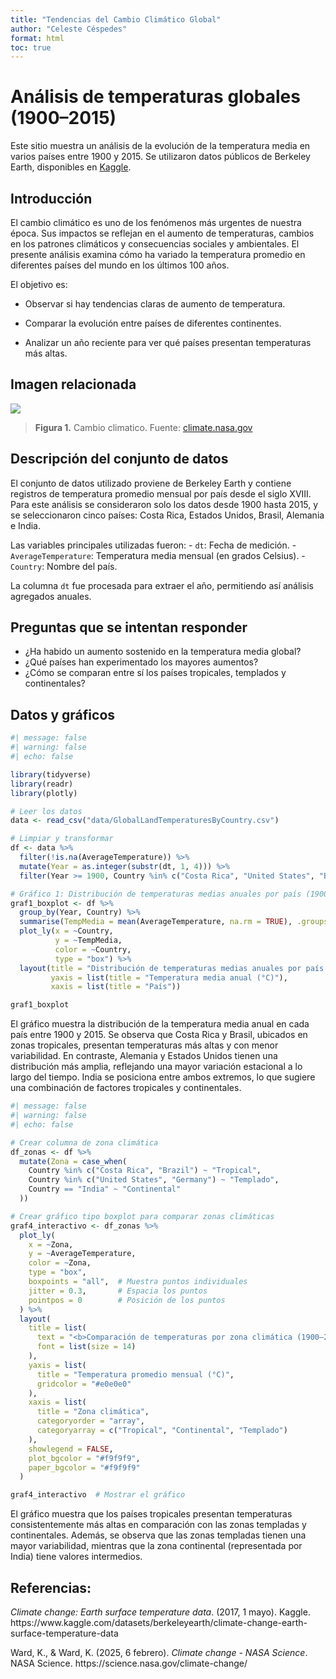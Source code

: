 ```yaml
---
title: "Tendencias del Cambio Climático Global"
author: "Celeste Céspedes"
format: html
toc: true
---
```


# Análisis de temperaturas globales (1900–2015)

Este sitio muestra un análisis de la evolución de la temperatura media en varios países entre 1900 y 2015. Se utilizaron datos públicos de Berkeley Earth, disponibles en [Kaggle](https://www.kaggle.com/datasets/berkeleyearth/climate-change-earth-surface-temperature-data).

## Introducción

El cambio climático es uno de los fenómenos más urgentes de nuestra época. Sus impactos se reflejan en el aumento de temperaturas, cambios en los patrones climáticos y consecuencias sociales y ambientales. El presente análisis examina cómo ha variado la temperatura promedio en diferentes países del mundo en los últimos 100 años.

El objetivo es:

- Observar si hay tendencias claras de aumento de temperatura. 

- Comparar la evolución entre países de diferentes continentes. 

- Analizar un año reciente para ver qué países presentan temperaturas más altas.

## Imagen relacionada

![](images/nasa-cambio-climatico.jpg)

> **Figura 1.** Cambio climatico. Fuente: [climate.nasa.gov](https://climate.nasa.gov)

## Descripción del conjunto de datos

El conjunto de datos utilizado proviene de Berkeley Earth y contiene registros de temperatura promedio mensual por país desde el siglo XVIII. Para este análisis se consideraron solo los datos desde 1900 hasta 2015, y se seleccionaron cinco países: Costa Rica, Estados Unidos, Brasil, Alemania e India.

Las variables principales utilizadas fueron: - `dt`: Fecha de medición. - `AverageTemperature`: Temperatura media mensual (en grados Celsius). - `Country`: Nombre del país.

La columna `dt` fue procesada para extraer el año, permitiendo así análisis agregados anuales.

## Preguntas que se intentan responder

-   ¿Ha habido un aumento sostenido en la temperatura media global?
-   ¿Qué países han experimentado los mayores aumentos?
-   ¿Cómo se comparan entre sí los países tropicales, templados y continentales?

## Datos y gráficos

```r
#| message: false
#| warning: false
#| echo: false

library(tidyverse)
library(readr)
library(plotly)

# Leer los datos
data <- read_csv("data/GlobalLandTemperaturesByCountry.csv")

# Limpiar y transformar
df <- data %>%
  filter(!is.na(AverageTemperature)) %>%
  mutate(Year = as.integer(substr(dt, 1, 4))) %>%
  filter(Year >= 1900, Country %in% c("Costa Rica", "United States", "Brazil", "Germany", "India"))

# Gráfico 1: Distribución de temperaturas medias anuales por país (1900–2015)
graf1_boxplot <- df %>%
  group_by(Year, Country) %>%
  summarise(TempMedia = mean(AverageTemperature, na.rm = TRUE), .groups = "drop") %>%
  plot_ly(x = ~Country, 
          y = ~TempMedia, 
          color = ~Country, 
          type = "box") %>%
  layout(title = "Distribución de temperaturas medias anuales por país (1900–2015)",
         yaxis = list(title = "Temperatura media anual (°C)"),
         xaxis = list(title = "País"))

graf1_boxplot
```

El gráfico muestra la distribución de la temperatura media anual en cada país entre 1900 y 2015. Se observa que Costa Rica y Brasil, ubicados en zonas tropicales, presentan temperaturas más altas y con menor variabilidad. En contraste, Alemania y Estados Unidos tienen una distribución más amplia, reflejando una mayor variación estacional a lo largo del tiempo. India se posiciona entre ambos extremos, lo que sugiere una combinación de factores tropicales y continentales.

```r
#| message: false
#| warning: false
#| echo: false

# Crear columna de zona climática
df_zonas <- df %>%
  mutate(Zona = case_when(
    Country %in% c("Costa Rica", "Brazil") ~ "Tropical",
    Country %in% c("United States", "Germany") ~ "Templado",
    Country == "India" ~ "Continental"
  ))

# Crear gráfico tipo boxplot para comparar zonas climáticas
graf4_interactivo <- df_zonas %>%
  plot_ly(
    x = ~Zona,
    y = ~AverageTemperature,
    color = ~Zona,
    type = "box",
    boxpoints = "all",  # Muestra puntos individuales
    jitter = 0.3,       # Espacia los puntos
    pointpos = 0        # Posición de los puntos
  ) %>%
  layout(
    title = list(
      text = "<b>Comparación de temperaturas por zona climática (1900–2015)</b>",
      font = list(size = 14)
    ),
    yaxis = list(
      title = "Temperatura promedio mensual (°C)",
      gridcolor = "#e0e0e0"
    ),
    xaxis = list(
      title = "Zona climática",
      categoryorder = "array",
      categoryarray = c("Tropical", "Continental", "Templado")
    ),
    showlegend = FALSE,
    plot_bgcolor = "#f9f9f9",
    paper_bgcolor = "#f9f9f9"
  )

graf4_interactivo  # Mostrar el gráfico
```


El gráfico muestra que los países tropicales presentan temperaturas consistentemente más altas en comparación con las zonas templadas y continentales. Además, se observa que las zonas templadas tienen una mayor variabilidad, mientras que la zona continental (representada por India) tiene valores intermedios.

## Referencias:

*Climate change: Earth surface temperature data*. (2017, 1 mayo). Kaggle. https://www.kaggle.com/datasets/berkeleyearth/climate-change-earth-surface-temperature-data

Ward, K., & Ward, K. (2025, 6 febrero). *Climate change - NASA Science*. NASA Science. https://science.nasa.gov/climate-change/
